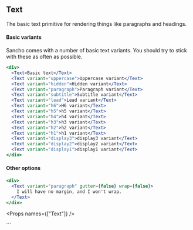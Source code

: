 
<SEO title="Text" />

<Container>
<Article sidebar={[
  { id: 'Text', name: 'Text' },
  { id: 'Basic usage', name: 'Basic usage' }
]}>

# Text

The basic text primitive for rendering things like paragraphs and headings.

#### Basic variants

Sancho comes with a number of basic text variants. You should try to stick with these as often as possible.

```jsx
<div>
  <Text>Basic text</Text>
  <Text variant="uppercase">Uppercase variant</Text>
  <Text variant="hidden">Hidden variant</Text>
  <Text variant="paragraph">Paragraph variant</Text>
  <Text variant="subtitle">Subtitle variant</Text>
  <Text variant="lead">Lead variant</Text>
  <Text variant="h6">H6 variant</Text>
  <Text variant="h5">h5 variant</Text>
  <Text variant="h4">h4 variant</Text>
  <Text variant="h3">h3 variant</Text>
  <Text variant="h2">h2 variant</Text>
  <Text variant="h1">h1 variant</Text>
  <Text variant="display3">display3 variant</Text>
  <Text variant="display2">display2 variant</Text>
  <Text variant="display1">display1 variant</Text>
</div>
```

#### Other options

```jsx
<div>
  <Text variant="paragraph" gutter={false} wrap={false}>
    I will have no margin, and I won't wrap.
  </Text>
</div>
```

<Props names={["Text"]} />

</Article>
</Container>
```
